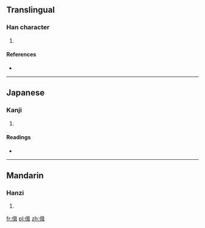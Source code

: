 ==Translingual==

===Han character===
{{Han char|rn=9|rad=人|as=09|sn=11|four=2624<sub>1</sub>|canj=人口尸十 (ORSJ)|ids=⿰[[亻]][[咠]]}}

# {{defn|Han|sort=人09}}

====References====
* {{Han ref|kx=0111.270|dkj=00891|dj=0238.010|hdz=10190.020|uh=506E|ud=20590|bh=D464|bd=54372}}

----

==Japanese==

===Kanji===
{{ja-kanji|grade=|rs=人09}}

# {{defn|lang=ja|sort=人09}}

====Readings====
* {{ja-readings|on=[[しゅう]] (shū)|kun=}}

----

==Mandarin==

===Hanzi===
{{cmn-hanzi|pin=[[jí]] ([[ji2]])|wg=chi<sup>2</sup>}}

# {{defn|lang=cmn|sort=人09}}

[[fr:偮]]
[[pl:偮]]
[[zh:偮]]